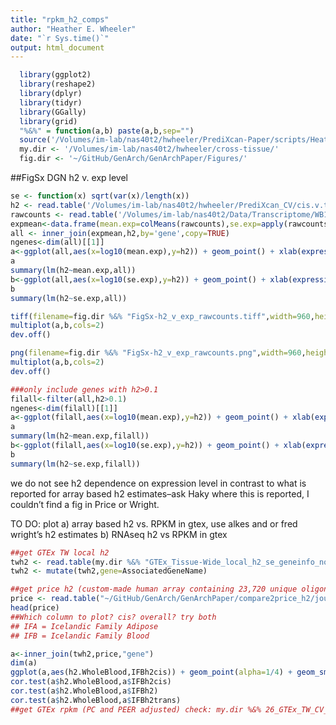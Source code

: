 ```yaml
---
title: "rpkm_h2_comps"
author: "Heather E. Wheeler"
date: "`r Sys.time()`"
output: html_document
---
```


```r
  library(ggplot2)
  library(reshape2)
  library(dplyr)
  library(tidyr)
  library(GGally)
  library(grid)
  "%&%" = function(a,b) paste(a,b,sep="")
  source('/Volumes/im-lab/nas40t2/hwheeler/PrediXcan-Paper/scripts/Heather/make-figures/multiplot.R')
  my.dir <- '/Volumes/im-lab/nas40t2/hwheeler/cross-tissue/'
  fig.dir <- '~/GitHub/GenArch/GenArchPaper/Figures/'
```

##FigSx DGN h2 v. exp level 
```r
se <- function(x) sqrt(var(x)/length(x))
h2 <- read.table('/Volumes/im-lab/nas40t2/hwheeler/PrediXcan_CV/cis.v.trans.prediction/DGN-WB.localGRM.h2.exp.2014-08-30.txt',header=T)
rawcounts <- read.table('/Volumes/im-lab/nas40t2/Data/Transcriptome/WB1K/data_used_for_eqtl_study/raw_counts.txt',header=T)
expmean<-data.frame(mean.exp=colMeans(rawcounts),se.exp=apply(rawcounts,2,se)) %>%mutate(gene=as.factor(colnames(rawcounts)))
all <- inner_join(expmean,h2,by='gene',copy=TRUE)
ngenes<-dim(all)[[1]]
a<-ggplot(all,aes(x=log10(mean.exp),y=h2)) + geom_point() + xlab(expression(paste("log"[10],"(mean expression raw counts)"))) + ylab(expression("Local h"^2)) + ggtitle("DGN-WB (" %&% ngenes %&% " genes)") + theme_bw(20)+ geom_smooth(method = "lm")
a
summary(lm(h2~mean.exp,all))
b<-ggplot(all,aes(x=log10(se.exp),y=h2)) + geom_point() + xlab(expression(paste("log"[10],"(SE expression raw counts)"))) + ylab(expression("Local h"^2)) + ggtitle("DGN-WB (" %&% ngenes %&% " genes)") + theme_bw(20)+ geom_smooth(method = "lm")
b
summary(lm(h2~se.exp,all))

tiff(filename=fig.dir %&% "FigSx-h2_v_exp_rawcounts.tiff",width=960,height=480)
multiplot(a,b,cols=2)
dev.off()

png(filename=fig.dir %&% "FigSx-h2_v_exp_rawcounts.png",width=960,height=480)
multiplot(a,b,cols=2)
dev.off()

###only include genes with h2>0.1
filall<-filter(all,h2>0.1)
ngenes<-dim(filall)[[1]]
a<-ggplot(filall,aes(x=log10(mean.exp),y=h2)) + geom_point() + xlab(expression(paste("log"[10],"(mean expression raw counts)"))) + ylab(expression("Local h"^2)) + ggtitle("DGN-WB (" %&% ngenes %&% " h2 > 0.1 genes)") + theme_bw(20)+ geom_smooth(method = "lm")
a
summary(lm(h2~mean.exp,filall))
b<-ggplot(filall,aes(x=log10(se.exp),y=h2)) + geom_point() + xlab(expression(paste("log"[10],"(SE expression raw counts)"))) + ylab(expression("Local h"^2)) + ggtitle("DGN-WB (" %&% ngenes %&% " h2 > 0.1 genes)") + theme_bw(20)+ geom_smooth(method = "lm")
b
summary(lm(h2~se.exp,filall))
```

we do not see h2 dependence on expression level in contrast to what is reported for array based h2 estimates--ask Haky where this is reported, I couldn't find a fig in Price or Wright.

TO DO: plot a) array based h2 vs. RPKM in gtex, use alkes and or fred wright's h2 estimates b) RNAseq h2 vs RPKM in gtex

```r
##get GTEx TW local h2
twh2 <- read.table(my.dir %&% "GTEx_Tissue-Wide_local_h2_se_geneinfo_no_description.txt",header=TRUE) 
twh2 <- mutate(twh2,gene=AssociatedGeneName)

##get price h2 (custom-made human array containing 23,720 unique oligonucleotide probes, http://www.nature.com/nature/journal/v452/n7186/full/nature06758.html)
price <- read.table("~/GitHub/GenArch/GenArchPaper/compare2price_h2/journal.pgen.1001317.s005.TXT",header=TRUE,sep="\t")
head(price)
##Which column to plot? cis? overall? try both
## IFA = Icelandic Family Adipose
## IFB = Icelandic Family Blood

a<-inner_join(twh2,price,"gene")
dim(a)
ggplot(a,aes(h2.WholeBlood,IFBh2cis)) + geom_point(alpha=1/4) + geom_smooth(method="lm") + theme_bw()
cor.test(a$h2.WholeBlood,a$IFBh2cis)
cor.test(a$h2.WholeBlood,a$IFBh2)
cor.test(a$h2.WholeBlood,a$IFBh2trans)
##get GTEx rpkm (PC and PEER adjusted) check: my.dir %&% 26_GTEx_TW_CV_elasticNet.r paths

```